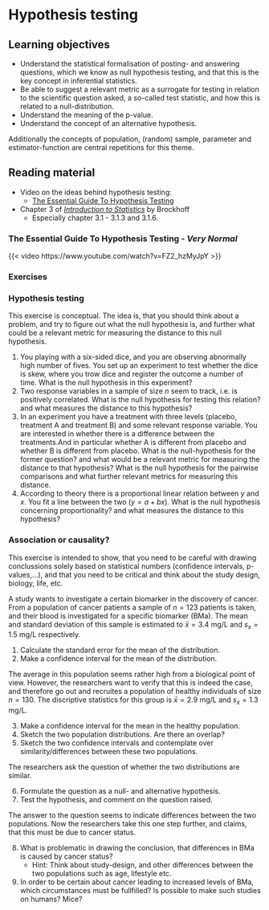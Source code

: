 # Hypothesis testing

::: {.callout-tip}
## Learning objectives

* Understand the statistical formalisation of posting- and answering questions, which we know as null hypothesis testing, and that this is the key concept in inferential statistics. 
* Be able to suggest a relevant metric as a surrogate for testing in relation to the scientific question asked, a so-called test statistic, and how this is related to a null-distribution. 
* Understand the meaning of the p-value. 
* Understand the concept of an alternative hypothesis.

Additionally the concepts of population, (random) sample, parameter and estimator-function are central repetitions for this theme. 

:::


## Reading material

* Video on the ideas behind hypothesis testing:
    * [The Essential Guide To Hypothesis Testing](#sec-nhst-very-normal)
* Chapter 3 of [*Introduction to Statistics*](https://02402.compute.dtu.dk/enotes/book-IntroStatistics) by Brockhoff
    * Especially chapter 3.1 - 3.1.3 and 3.1.6.

### The Essential Guide To Hypothesis Testing - *Very Normal* {#sec-nhst-very-normal}
{{< video https://www.youtube.com/watch?v=FZ2_hzMyJpY >}}


### Exercises

::: {.callout-exercise id=ex-hypothesis-testing}
### Hypothesis testing

This exercise is conceptual. The idea is, that you should think about a problem, and try to figure out what the null hypothesis is, and further what could be a relevant metric for measuring the distance to this null hypothesis. 


1. You playing with a six-sided dice, and you are observing abnormally high number of fives. You set up an experiment to test whether the dice is skew, where you trow dice and register the outcome a number of time. What is the null hypothesis in this experiment? 
2. Two response variables in a sample of size $n$ seem to track, i.e. is positively correlated. What is the null hypothesis for testing this relation? and what measures the distance to this hypothesis? 
3. In an experiment you have a treatment with three levels (placebo, treatment A and treatment B) and some relevant response variable. You are interested in whether there is a difference between the treatments.And in particular whether A is different from placebo and whether B is different from placebo. What is the null-hypothesis for the former question? and what would be a relevant metric for measuring the distance to that hypothesis? What is the null hypothesis for the pairwise comparisons and what further relevant metrics for measuring this distance. 
4.  According to theory there is a proportional linear relation between $y$ and $x$. You fit a line between the two ($y = a + bx$). What is the null hypothesis concerning proportionality? and what measures the distance to this hypothesis? 

:::

::: {.callout-exercise id=ex-association-or-causality}
### Association or causality?

This exercise is intended to show, that you need to be careful with drawing conclussions solely based on statistical numbers (confidence intervals, p-values,...), and that you need to be critical and think about the study design, biology, life, etc.

A study wants to investigate a certain biomarker in the discovery of cancer. From a population of cancer patients a sample of $n = 123$ patients is taken, and their blood is investigated for a specific biomarker (BMa). The mean and standard deviation of this sample is estimated to $\bar{x} = 3.4$ mg/L and $s_x = 1.5$ mg/L respectively. 

::: {.callout-task}
 1. Calculate the standard error for the mean of the distribution. 
 2. Make a confidence interval for the mean of the distribution. 
:::

The average in this population seems rather high from a biological point of view. However, the researchers want to verify that this is indeed the case, and therefore go out and recruites a population of healthy individuals of size $n = 130$. The discriptive statistics for this group is $\bar{x} = 2.9$ mg/L and $s_x = 1.3$ mg/L. 


::: {.callout-task}
3. Make a confidence interval for the mean in the healthy population. 
4. Sketch the two population distributions. Are there an overlap? 
5. Sketch the two confidence intervals and contemplate over similarity/differences between these two populations.
:::

The researchers ask the question of whether the two distributions are similar. 

::: {.callout-task}
6. Formulate the question as a null- and alternative hypothesis.
7. Test the hypothesis, and comment on the question raised. 
:::


The answer to the question seems to indicate differences between the two populations. Now the researchers take this one step further, and claims, that this must be due to cancer status. 

::: {.callout-task}
8. What is problematic in drawing the conclusion, that differences in BMa is caused by cancer status? 
    * Hint: Think about study-design, and other differences between the two populations such as age, lifestyle etc. 
9. In order to be certain about cancer leading to increased levels of BMa, which circumstances must be fullfilled? Is possible to make such studies on humans? Mice? 
:::

:::